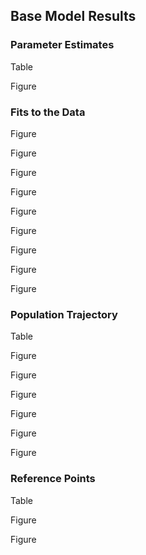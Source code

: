 ## Base Model Results 


### Parameter Estimates

Table \ref{tab:model-param}

Figure \ref{fig:selex}


### Fits to the Data

Figure \ref{fig:com-pearson}

Figure \ref{fig:com-mean-len-fit}

Figure \ref{fig:rec-pearson}

Figure \ref{fig:rec-mean-len-fit}

Figure \ref{fig:hkl-pearson}

Figure \ref{fig:hkl-mean-len-fit}

Figure \ref{fig:wcgbts-pearson}

Figure \ref{fig:wcgbts-mean-len-fit}

Figure \ref{fig:agg-len-fit}



### Population Trajectory

Table \ref{tab:timeseries}

Figure \ref{fig:ssb}

Figure \ref{fig:tot-bio}

Figure \ref{fig:depl}

Figure \ref{fig:recruits}

Figure \ref{fig:rec-devs}

Figure \ref{fig:bh-curve}

### Reference Points

Table \ref{tab:referenceES}

Figure \ref{fig:1-spr}

Figure \ref{fig:yield}

